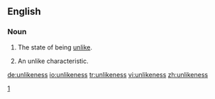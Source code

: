 ==English==
===Noun===
{{en-noun|es|-}}
#{{uncountable}} The state of being [[unlike]].
#{{countable}} An unlike characteristic.

[[de:unlikeness]]
[[io:unlikeness]]
[[tr:unlikeness]]
[[vi:unlikeness]]
[[zh:unlikeness]]

[http://www.unlikeness.com]
